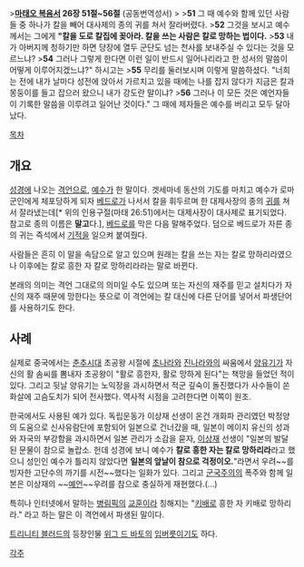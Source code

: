 >'''[[마태오 복음서]] 26장 51절~56절''' (공동번역성서)
>
>'''51''' 그 때 예수와 함께 있던 사람들 중 하나가 칼을 빼어 대사제의 종의 귀를 쳐서 잘라버렸다. 
>'''52''' 그것을 보시고 예수께서는 그에게 '''"칼을 도로 칼집에 꽂아라. 칼을 쓰는 사람은 칼로 망하는 법이다.''' 
>'''53''' 내가 아버지께 청하기만 하면 당장에 열두 군단도 넘는 천사를 보내주실 수 있다는 것을 모르느냐? 
>'''54''' 그러나 그렇게 한다면 이런 일이 반드시 일어나리라고 한 성서의 말씀이 어떻게 이루어지겠느냐?" 하시고는 
>'''55''' 무리를 둘러보시며 이렇게 말씀하셨다. "너희는 전에 내가 날마다 성전에 앉아서 가르치고 있을 때에는 나를 잡지 않다가 지금은 칼과 몽둥이를 들고 잡으러 왔으니 내가 강도란 말이냐? 
>'''56''' 그러나 이 모든 것은 예언자들이 기록한 말씀을 이루려고 일어난 것이다." 그 때에 제자들은 예수를 버리고 모두 달아났다. 
　

[[목차]]
== 개요 ==
[[성경]]에 나오는 [[격언]]으로, [[예수]]가 한 말이다. 겟세마네 동산의 기도를 마치고 예수가 로마군인에게 체포당하게 되자 [[베드로]]가 나서서 칼을 휘두르며 한 대제사장의 종의 [[귀]]를 쳐서 잘라냈는데[* 위의 인용구절(마태 26:51)에서는 대제사장이 대사제로 표기되었다. 참고로 종의 이름은 '''말고'''다.], [[베드로]]를 막은 다음 말해주었다. 덤으로 베드로가 자른 종의 귀는 즉석에서 [[기적]]을 일으켜 붙여줬다.

사람들은 흔히 이 말을 속담으로 알고 있으며 원래는 칼을 쓰는 자는 칼로 망하리라였으나 이후에는 칼로 흥한 자 칼로 망하리라라는 말로 바뀐다.

본래의 의미는 격언 그대로의 의미일 수도 있으며 또는 자신의 재주를 믿고 설치다가 자신의 재주 때문에 망한다는 뜻으로 이 격언에는 칼 대신에 다른 단어를 넣어서 파생단어를 사용하기도 한다.

== 사례 ==
실제로 중국에서는 [[춘추]]시대 초공왕 시절에 [[초]]나라와 [[진]]나라와의 싸움에서 [[양유기]]가 자신의 활 솜씨를 뽐내자 초공왕이 "활로 흥한자, 활로 망하게 된다"는 책망을 들었던 적이 있다. 그리고 뒷날 양유기는 노익장을 과시하면서 적군 깊숙이 돌진했다가 사수들이 쏜 화살에 고슴도치가 되어 전사했다. 역사적 시점을 고려한다면 이쪽이 원조.

한국에서도 사용된 예가 있다. 독립운동가 이상재 선생이 온건 개화파 관리였던 박정양의 도움으로 신사유람단에 포함되어 일본으로 건너갔을 때, 일본이 메이지 유신의 성과와 자국의 부강함을 과시하면서 일본 관리가 소감을 묻자, [[이상재]] 선생이 "일본의 발달된 문물이 참으로 놀랍소. 헌데 성경에 보니 예수가 '''칼로 흥한 자는 칼로 망하리라'''라고 했으니 성인인 예수가 틀리지 않았다면 '''일본의 앞날이 참으로 걱정이오.'''"라면서 우려~~를 빙자한 고단수의 까기를 시전~~했다는 일화가 있다. 그리고 [[군국주의]]의 폭주와 함께 일본은 이상재의 ~~[[예언]]~~우려를 참으로 충실하게 재현했다.(…)

특히나 인터넷에서 말하는 [[병림픽]]의 [[교훈]]이라 칭해지는 "[[키배]]로 흥한 자 키배로 망하리라." 라고 하는 말은 이 격언에서 파생된 말이다.

[[트리니티 블러드]]의 등장인물 [[위그 드 바토]]의 [[입버릇]]이기도 하다.

[[각주]]
